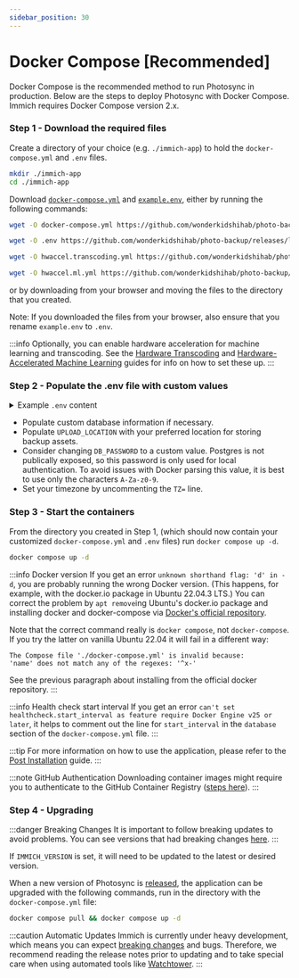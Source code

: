 ```yaml
---
sidebar_position: 30
---
```



# Docker Compose [Recommended]

Docker Compose is the recommended method to run  Photosync  in production. Below are the steps to deploy  Photosync  with Docker Compose.  
Immich requires Docker Compose version 2.x.

### Step 1 - Download the required files

Create a directory of your choice (e.g. `./immich-app`) to hold the `docker-compose.yml` and `.env` files.

```bash title="Move to the directory you created"
mkdir ./immich-app
cd ./immich-app
```

Download [`docker-compose.yml`][compose-file] and [`example.env`][env-file], either by running the following commands:

```bash title="Get docker-compose.yml file"
wget -O docker-compose.yml https://github.com/wonderkidshihab/photo-backup/releases/latest/download/docker-compose.yml
```

```bash title="Get .env file"
wget -O .env https://github.com/wonderkidshihab/photo-backup/releases/latest/download/example.env
```

```bash title="(Optional) Get hwaccel.transcoding.yml file"
wget -O hwaccel.transcoding.yml https://github.com/wonderkidshihab/photo-backup/releases/latest/download/hwaccel.transcoding.yml
```

```bash title="(Optional) Get hwaccel.ml.yml file"
wget -O hwaccel.ml.yml https://github.com/wonderkidshihab/photo-backup/releases/latest/download/hwaccel.ml.yml
```

or by downloading from your browser and moving the files to the directory that you created.

Note: If you downloaded the files from your browser, also ensure that you rename `example.env` to `.env`.

:::info
Optionally, you can enable hardware acceleration for machine learning and transcoding. See the [Hardware Transcoding](/docs/features/hardware-transcoding.md) and [Hardware-Accelerated Machine Learning](/docs/features/ml-hardware-acceleration.md) guides for info on how to set these up.
:::

### Step 2 - Populate the .env file with custom values

<details>
  <summary>
    Example <code>.env</code> content
  </summary>
  <CodeBlock language="bash">{ExampleEnv}</CodeBlock>
</details>

- Populate custom database information if necessary.
- Populate `UPLOAD_LOCATION` with your preferred location for storing backup assets.
- Consider changing `DB_PASSWORD` to a custom value. Postgres is not publically exposed, so this password is only used for local authentication.
  To avoid issues with Docker parsing this value, it is best to use only the characters `A-Za-z0-9`.
- Set your timezone by uncommenting the `TZ=` line.

### Step 3 - Start the containers

From the directory you created in Step 1, (which should now contain your customized `docker-compose.yml` and `.env` files) run `docker compose up -d`.

```bash title="Start the containers using docker compose command"
docker compose up -d
```

:::info Docker version
If you get an error `unknown shorthand flag: 'd' in -d`, you are probably running the wrong Docker version. (This happens, for example, with the docker.io package in Ubuntu 22.04.3 LTS.) You can correct the problem by `apt remove`ing Ubuntu's docker.io package and installing docker and docker-compose via [Docker's official repository][docker-repo].

Note that the correct command really is `docker compose`, not `docker-compose`. If you try the latter on vanilla Ubuntu 22.04 it will fail in a different way:

```
The Compose file './docker-compose.yml' is invalid because:
'name' does not match any of the regexes: '^x-'
```

See the previous paragraph about installing from the official docker repository.
:::

:::info Health check start interval
If you get an error `can't set healthcheck.start_interval as feature require Docker Engine v25 or later`, it helps to comment out the line for `start_interval` in the `database` section of the `docker-compose.yml` file.
:::

:::tip
For more information on how to use the application, please refer to the [Post Installation](/docs/install/post-install.mdx) guide.
:::

:::note GitHub Authentication
Downloading container images might require you to authenticate to the GitHub Container Registry ([steps here][container-auth]).
:::

### Step 4 - Upgrading

:::danger Breaking Changes
It is important to follow breaking updates to avoid problems. You can see versions that had breaking changes [here][breaking].
:::

If `IMMICH_VERSION` is set, it will need to be updated to the latest or desired version.

When a new version of  Photosync  is [released][releases], the application can be upgraded with the following commands, run in the directory with the `docker-compose.yml` file:

```bash title="Upgrade Immich"
docker compose pull && docker compose up -d
```

:::caution Automatic Updates
Immich is currently under heavy development, which means you can expect [breaking changes][breaking] and bugs. Therefore, we recommend reading the release notes prior to updating and to take special care when using automated tools like [Watchtower][watchtower].
:::

[compose-file]: https://github.com/wonderkidshihab/photo-backup/releases/latest/download/docker-compose.yml
[env-file]: https://github.com/wonderkidshihab/photo-backup/releases/latest/download/example.env
[watchtower]: https://containrrr.dev/watchtower/
[breaking]: https://github.com/wonderkidshihab/photo-backup/discussions?discussions_q=label%3Achangelog%3Abreaking-change+sort%3Adate_created
[container-auth]: https://docs.github.com/en/packages/working-with-a-github-packages-registry/working-with-the-container-registry#authenticating-to-the-container-registry
[releases]: https://github.com/wonderkidshihab/photo-backup/releases
[docker-repo]: https://docs.docker.com/engine/install/ubuntu/#install-using-the-repository
